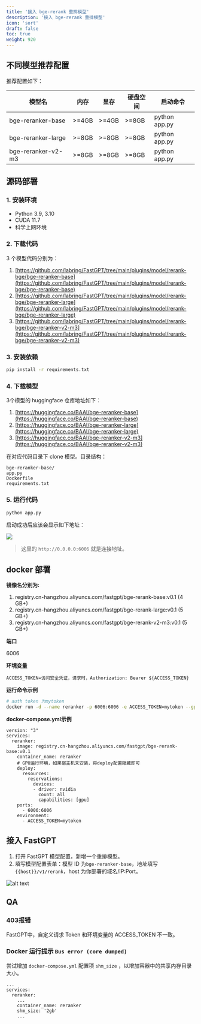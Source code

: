 ```yaml
---
title: '接入 bge-rerank 重排模型'
description: '接入 bge-rerank 重排模型'
icon: 'sort'
draft: false
toc: true
weight: 920
---
```


## 不同模型推荐配置

推荐配置如下：


| 模型名 | 内存 | 显存 | 硬盘空间 | 启动命令 |
|------|---------|---------|----------|--------------------------|
| bge-reranker-base | >=4GB | >=4GB | >=8GB | python app.py |
| bge-reranker-large | >=8GB | >=8GB | >=8GB | python app.py |
| bge-reranker-v2-m3 | >=8GB | >=8GB | >=8GB | python app.py |


## 源码部署

### 1. 安装环境

- Python 3.9, 3.10
- CUDA 11.7
- 科学上网环境

### 2. 下载代码

3 个模型代码分别为：

1. [https://github.com/labring/FastGPT/tree/main/plugins/model/rerank-bge/bge-reranker-base](https://github.com/labring/FastGPT/tree/main/plugins/model/rerank-bge/bge-reranker-base)
2. [https://github.com/labring/FastGPT/tree/main/plugins/model/rerank-bge/bge-reranker-large](https://github.com/labring/FastGPT/tree/main/plugins/model/rerank-bge/bge-reranker-large)
3. [https://github.com/labring/FastGPT/tree/main/plugins/model/rerank-bge/bge-reranker-v2-m3](https://github.com/labring/FastGPT/tree/main/plugins/model/rerank-bge/bge-reranker-v2-m3)

### 3. 安装依赖

```sh
pip install -r requirements.txt
```

### 4. 下载模型

3个模型的 huggingface 仓库地址如下：

1. [https://huggingface.co/BAAI/bge-reranker-base](https://huggingface.co/BAAI/bge-reranker-base)
2. [https://huggingface.co/BAAI/bge-reranker-large](https://huggingface.co/BAAI/bge-reranker-large)
3. [https://huggingface.co/BAAI/bge-reranker-v2-m3](https://huggingface.co/BAAI/bge-reranker-v2-m3)

在对应代码目录下 clone 模型。目录结构：

```
bge-reranker-base/
app.py
Dockerfile
requirements.txt
```

### 5. 运行代码

```bash
python app.py
```

启动成功后应该会显示如下地址：

![](/imgs/rerank1.png)

> 这里的 `http://0.0.0.0:6006` 就是连接地址。

## docker 部署

**镜像名分别为:**

1. registry.cn-hangzhou.aliyuncs.com/fastgpt/bge-rerank-base:v0.1 (4 GB+)
2. registry.cn-hangzhou.aliyuncs.com/fastgpt/bge-rerank-large:v0.1 (5 GB+)
3. registry.cn-hangzhou.aliyuncs.com/fastgpt/bge-rerank-v2-m3:v0.1 (5 GB+)

**端口**

6006

**环境变量**

```
ACCESS_TOKEN=访问安全凭证，请求时，Authorization: Bearer ${ACCESS_TOKEN}
```

**运行命令示例**

```sh
# auth token 为mytoken
docker run -d --name reranker -p 6006:6006 -e ACCESS_TOKEN=mytoken --gpus all registry.cn-hangzhou.aliyuncs.com/fastgpt/bge-rerank-base:v0.1
```

**docker-compose.yml示例**
```
version: "3"
services:
  reranker:
    image: registry.cn-hangzhou.aliyuncs.com/fastgpt/bge-rerank-base:v0.1
    container_name: reranker
    # GPU运行环境，如果宿主机未安装，将deploy配置隐藏即可
    deploy:
      resources:
        reservations:
          devices:
          - driver: nvidia
            count: all
            capabilities: [gpu]
    ports:
      - 6006:6006
    environment:
      - ACCESS_TOKEN=mytoken

```
## 接入 FastGPT

1. 打开 FastGPT 模型配置，新增一个重排模型。
2. 填写模型配置表单：模型 ID 为`bge-reranker-base`，地址填写`{{host}}/v1/rerank`，host 为你部署的域名/IP:Port。

![alt text](/imgs/image-102.png)

## QA

### 403报错

FastGPT中，自定义请求 Token 和环境变量的 ACCESS_TOKEN 不一致。 

### Docker 运行提示 `Bus error (core dumped)`

尝试增加 `docker-compose.yml` 配置项 `shm_size` ，以增加容器中的共享内存目录大小。

```
...
services:
  reranker:
    ...
    container_name: reranker
    shm_size: '2gb'
    ...
```
